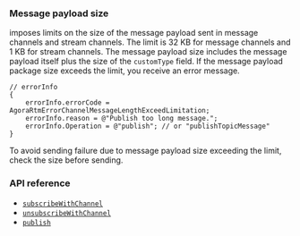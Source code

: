 <PlatformWrapper platform="ios, macos">

### Message payload size

<Vg k="SIG_SDK" /> imposes limits on the size of the message payload sent in message channels and stream channels. The limit is 32 KB for message channels and 1 KB for stream channels. The message payload size includes the message payload itself plus the size of the `customType` field. If the message payload package size exceeds the limit, you receive an error message.

```objc
// errorInfo
{
    errorInfo.errorCode = AgoraRtmErrorChannelMessageLengthExceedLimitation;
    errorInfo.reason = @"Publish too long message.";
    errorInfo.Operation = @"publish"; // or "publishTopicMessage"
}
```

To avoid sending failure due to message payload size exceeding the limit, check the size before sending.

### API reference

- [`subscribeWithChannel`](../reference/api#channelsubscribepropsag_platform)
- [`unsubscribeWithChannel`](../reference/api#channelunsubscribepropsag_platform)
- [`publish`](../reference/api#messagepublishpropsag_platform)

</PlatformWrapper>
